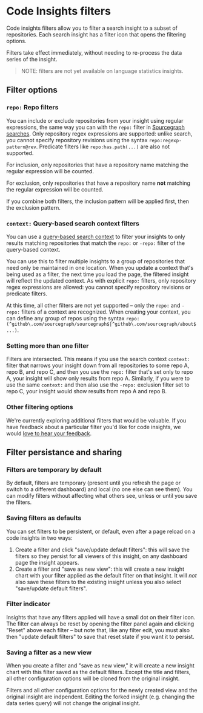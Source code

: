 # Code Insights filters

Code insights filters allow you to filter a search insight to a subset of repositories. Each search insight has a filter icon that opens the filtering options.

Filters take effect immediately, without needing to re-process the data series of the insight.

> NOTE: filters are not yet available on language statistics insights.

## Filter options

### `repo:` Repo filters

You can include or exclude repositories from your insight using regular expressions, the same way you can with the `repo:` filter in [Sourcegraph searches](/code-search/queries#filters-all-searchers).
Only repository regex expressions are supported: unlike search, you cannot specify repository revisions using the syntax `repo:regexp-pattern@rev`. Predicate filters like `repo:has.path(...)` are also not supported.

For inclusion, only repositories that have a repository name matching the regular expression will be counted.

For exclusion, only repositories that have a repository name **not** matching the regular expression will be counted.

If you combine both filters, the inclusion pattern will be applied first, then the exclusion pattern.

### `context:` Query-based search context filters

You can use a [query-based search context](/code-search/working/search_contexts#beta-query-based-search-contexts) to filter your insights to only results matching repositories that match the `repo:` or `-repo:` filter of the query-based context.

You can use this to filter multiple insights to a group of repositories that need only be maintained in one location. When you update a context that's being used as a filter, the next time you load the page, the filtered insight will reflect the updated context.
As with explicit `repo:` filters, only repository regex expressions are allowed: you cannot specify repository revisions or predicate filters.

At this time, all other filters are not yet supported – only the `repo:` and `-repo:` filters of a context are recognized. When creating your context, you can define any group of repos using the syntax `repo:(^github\.com/sourcegraph/sourcegraph$|^github\.com/sourcegraph/about$...)`.

### Setting more than one filter

Filters are intersected. This means if you use the search context `context:` filter that narrows your insight down from all repositories to some repo A, repo B, and repo C, and then you use the `repo:` filter that's set only to repo A, your insight will show only results from repo A. Similarly, if you were to use the same `context:` and then also use the `-repo:` exclusion filter set to repo C, your insight would show results from repo A and repo B.

### Other filtering options

We're currently exploring additional filters that would be valuable. If you have feedback about a particular filter you'd like for code insights, we would [love to hear your feedback](mailto:feedback@sourcegraph.com).

## Filter persistance and sharing

### Filters are temporary by default

By default, filters are temporary (present until you refresh the page or switch to a different dashboard) and local (no one else can see them). You can modify filters without affecting what others see, unless or until you save the filters.

### Saving filters as defaults

You can set filters to be persistent, or default, even after a page reload on a code insights in two ways:

1. Create a filter and click "save/update default filters": this will save the filters so they persist for all viewers of this insight, on any dashboard page the insight appears.
1. Create a filter and "save as new view": this will create a new insight chart with your filter applied as the default filter on that insight. It will _not_ also save these filters to the existing insight unless you also select "save/update default filters".

### Filter indicator

Insights that have any filters applied will have a small dot on their filter icon. The filter can always be reset by opening the filter panel again and clicking "Reset" above each filter – but note that, like any filter edit, you must also then "update default filters" to save that reset state if you want it to persist.

### Saving a filter as a new view

When you create a filter and "save as new view," it will create a new insight chart with this filter saved as the default filters. Except the title and filters, all other configuration options will be cloned from the original insight.

Filters and all other configuration options for the newly created view and the original insight are indpendent. Editing the forked insight (e.g. changing the data series query) will not change the original insight.
